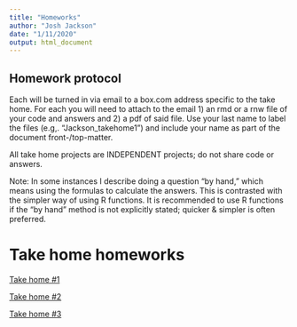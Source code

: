 ```yaml
---
title: "Homeworks"
author: "Josh Jackson"
date: "1/11/2020"
output: html_document
---
```



## Homework protocol

Each will be turned in via email to a box.com address specific to the take home. For each you will need to attach to the email 1) an rmd or a rnw file of your code and answers and 2) a pdf of said file. Use your last name to label the files (e.g,. “Jackson_takehome1”) and include your name as part of the document front-/top-matter.

All take home projects are INDEPENDENT projects; do not share code or answers.

Note: In some instances I describe doing a question “by hand,” which means using the formulas to calculate the answers. This is contrasted with the simpler way of using R functions. It is recommended to use R functions if the “by hand” method is not explicitly stated; quicker & simpler is often preferred. 


# Take home homeworks

[Take home #1](/Homeworks/Takehome-1.html)

[Take home #2](/Homeworks/Takehome-2.html)

[Take home #3](/Homeworks/Takehome-3.html)


